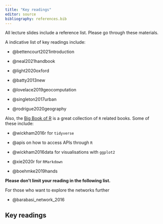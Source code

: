 ---
title: "Key readings"
editor: source
bibliography: references.bib
---

All lecture slides include a reference list. Please go
through these materials. 

A indicative list of key readings include:

-   @bettencourt2021introduction

-   @neal2021handbook

-   @light2020oxford

-   @batty2013new

-   @lovelace2019geocomputation

-   @singleton2017urban

-   @rodrigue2020geography

Also, the [Big Book of R](https://www.bigbookofr.com/){target="_blank"} 
is a great collection of `R` related books.
Some of these include:

- @wickham2016r for `tidyverse`

- @apis on how to access APIs through `R`

- @wickham2016data for visualisations with `ggplot2`

- @xie2020r for `RMarkdown`

- @boehmke2019hands

**Please don't limit your reading in the following list.**

For those who want to explore the networks further 

- @barabasi_network_2016

## Key readings